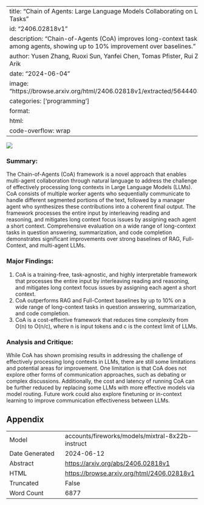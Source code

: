 
---
title: "Chain of Agents: Large Language Models Collaborating on Long-Context Tasks"
id: "2406.02818v1"
description: "Chain-of-Agents (CoA) improves long-context tasks by dividing text among agents, showing up to 10% improvement over baselines."
author: Yusen Zhang, Ruoxi Sun, Yanfei Chen, Tomas Pfister, Rui Zhang, Sercan Ö. Arik
date: "2024-06-04"
image: "https://browse.arxiv.org/html/2406.02818v1/extracted/5644403/figures/CoA.png"
categories: ['programming']
format:
  html:
    code-overflow: wrap
---

![](https://browse.arxiv.org/html/2406.02818v1/extracted/5644403/figures/CoA.png)

### Summary:

The Chain-of-Agents (CoA) framework is a novel approach that enables multi-agent collaboration through natural language to address the challenge of effectively processing long contexts in Large Language Models (LLMs). CoA consists of multiple worker agents who sequentially communicate to handle different segmented portions of the text, followed by a manager agent who synthesizes these contributions into a coherent final output. The framework processes the entire input by interleaving reading and reasoning, and mitigates long context focus issues by assigning each agent a short context. Comprehensive evaluation on a wide range of long-context tasks in question answering, summarization, and code completion demonstrates significant improvements over strong baselines of RAG, Full-Context, and multi-agent LLMs.

### Major Findings:

1. CoA is a training-free, task-agnostic, and highly interpretable framework that processes the entire input by interleaving reading and reasoning, and mitigates long context focus issues by assigning each agent a short context.
2. CoA outperforms RAG and Full-Context baselines by up to 10% on a wide range of long-context tasks in question answering, summarization, and code completion.
3. CoA is a cost-effective framework that reduces time complexity from O(n) to O(n/c), where n is input tokens and c is the context limit of LLMs.

### Analysis and Critique:

While CoA has shown promising results in addressing the challenge of effectively processing long contexts in LLMs, there are still some limitations and potential areas for improvement. One limitation is that CoA does not explore other forms of communication approaches, such as debating or complex discussions. Additionally, the cost and latency of running CoA can be further reduced by replacing some LLMs with more effective models via model routing. Future work could also explore finetuning or in-context learning to improve communication effectiveness between LLMs.

## Appendix

|          |          |
|----------|----------|
| Model     | accounts/fireworks/models/mixtral-8x22b-instruct       |
| Date Generated     | 2024-06-12       |
| Abstract | [https://arxiv.org/abs/2406.02818v1](https://arxiv.org/abs/2406.02818v1)        |
| HTML     | [https://browse.arxiv.org/html/2406.02818v1](https://browse.arxiv.org/html/2406.02818v1)       |
| Truncated       | False       |
| Word Count       | 6877       |
